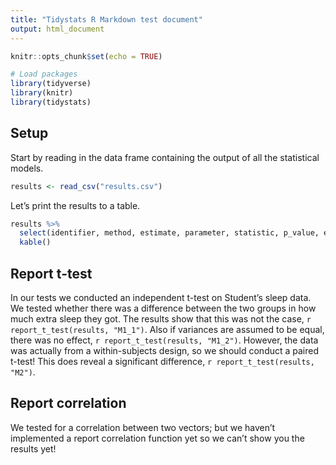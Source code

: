 ```yaml
---
title: "Tidystats R Markdown test document"
output: html_document
---
```


```r
knitr::opts_chunk$set(echo = TRUE)

# Load packages
library(tidyverse)
library(knitr)
library(tidystats)
```

## Setup

Start by reading in the data frame containing the output of all the statistical models.

```r
results <- read_csv("results.csv")
```

Let's print the results to a table.

```r
results %>%
  select(identifier, method, estimate, parameter, statistic, p_value, effect_size) %>%
  kable()
```

## Report t-test

In our tests we conducted an independent t-test on Student's sleep data. We tested whether there was a difference between the two groups in how much extra sleep they got. The results show that this was not the case, `r report_t_test(results, "M1_1")`. Also if variances are assumed to be equal, there was no effect, `r report_t_test(results, "M1_2")`. However, the data was actually from a within-subjects design, so we should conduct a paired t-test! This does reveal a significant difference, `r report_t_test(results, "M2")`.

## Report correlation

We tested for a correlation between two vectors; but we haven't implemented a report correlation function yet so we can't show you the results yet!